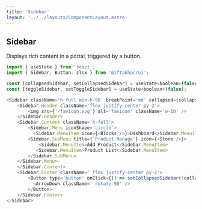 ```yaml
---
title: 'Sidebar'
layout: '../../layouts/ComponentLayout.astro'
---
```



## Sidebar

Displays rich content in a portal, triggered by a button.

<div class='component-preview '>
  <Sidebar client:load />
</div>

```js
import { useState } from 'react';
import { Sidebar, Button, clsx } from '@iftakhar/ui';
```

```js
const [collapsedSidebar, setCollapsedSidebar] = useState<boolean>(false);
const [toggleSidebar, setToggleSidebar] = useState<boolean>(false);

<Sidebar className='h-full min-h-96' breakPoint='md' collapsed={collapsedSidebar} toggled={toggleSidebar} onToggle={(toggle) => setToggleSidebar(toggle)}>
    <Sidebar.Header className='flex justify-center py-2'>
        <img src={'/favicon.svg'} alt='favicon' className='w-10' />
    </Sidebar.Header>
    <Sidebar.Content className='h-full'>
        <Sidebar.Menu iconShape='circle'>
          <Sidebar.MenuItem icon={<Blocks />}>Dashboard</Sidebar.MenuItem>
        <Sidebar.SubMenu title={'Product Manage'} icon={<Store />}>
            <Sidebar.MenuItem>Add Product</Sidebar.MenuItem>
           <Sidebar.MenuItem>Product List</Sidebar.MenuItem>
        </Sidebar.SubMenu>
    </Sidebar.Menu>
    </Sidebar.Content>
    <Sidebar.Footer className=' flex justify-center py-2'>
        <Button type='button' onClick={() => setCollapsedSidebar(!collapsedSidebar)} className={clsx('border-0 center-inner hover:text-primary h-10 w-10 text-xl duration-300 hover:text-2xl')}>
          <ArrowDown className=' rotate-90' />
        </Button>
    </Sidebar.Footer>
</Sidebar>
```
